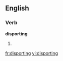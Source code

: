 ==English==

===Verb===
'''disporting'''

# {{present participle of|[[disport]]}}

[[fr:disporting]]
[[vi:disporting]]
